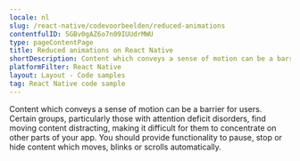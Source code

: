 ```yaml
---
locale: nl
slug: /react-native/codevoorbeelden/reduced-animations
contentfulID: 5GBv0gAZ6o7n09IUUdrMWU
type: pageContentPage
title: Reduced animations on React Native
shortDescription: Content which conveys a sense of motion can be a barrier for users.
platformFilter: React Native
layout: Layout - Code samples
tag: React Native code sample
---
```


Content which conveys a sense of motion can be a barrier for users. Certain groups, particularly those with attention deficit disorders, find moving content distracting, making it difficult for them to concentrate on other parts of your app. You should provide functionality to pause, stop or hide content which moves, blinks or scrolls automatically.

<CodeSample id="screen-animations" locale="nl" platform="react native"/>